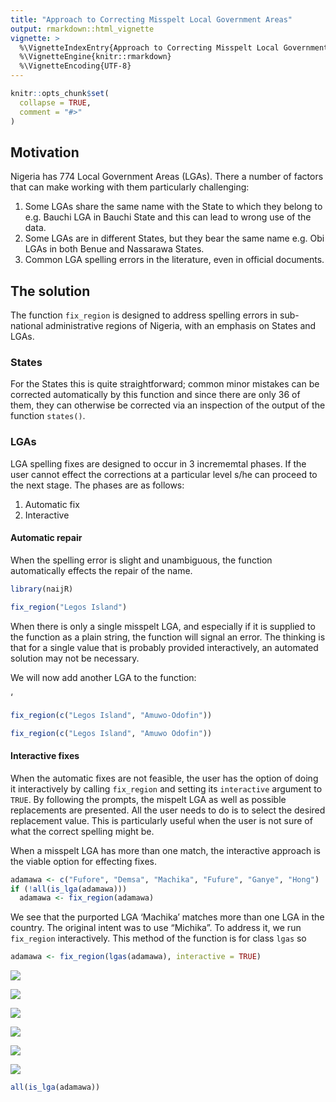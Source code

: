 ```yaml
---
title: "Approach to Correcting Misspelt Local Government Areas"
output: rmarkdown::html_vignette
vignette: >
  %\VignetteIndexEntry{Approach to Correcting Misspelt Local Government Areas}
  %\VignetteEngine{knitr::rmarkdown}
  %\VignetteEncoding{UTF-8}
---
```


```r
knitr::opts_chunk$set(
  collapse = TRUE,
  comment = "#>"
)
```

## Motivation
Nigeria has 774 Local Government Areas (LGAs). There a number of factors that can make working with them particularly challenging:

1. Some LGAs share the same name with the State to which they belong to e.g. Bauchi LGA in Bauchi State and this can lead to wrong use of the data.
2. Some LGAs are in different States, but they bear the same name e.g. Obi LGAs in both Benue and Nassarawa States.
3. Common LGA spelling errors in the literature, even in official documents. 

## The solution
The function `fix_region` is designed to address spelling errors in sub-national administrative regions of Nigeria, with an emphasis on States and LGAs. 

### States
For the States this is quite straightforward; common minor mistakes can be corrected automatically by this function and since there are only 36 of them, they can otherwise be corrected via an inspection of the output of the function `states()`.

### LGAs
LGA spelling fixes are designed to occur in 3 incrememtal phases. If the user cannot effect the corrections at a particular level s/he can proceed to the next stage. The phases are as follows:

1. Automatic fix
2. Interactive
<!-- 3. Manual -->

#### Automatic repair 
When the spelling error is slight and unambiguous, the function automatically effects the repair of the name. 

```r
library(naijR)

fix_region("Legos Island")
```
When there is only a single misspelt LGA, and especially if it is supplied to the function as a plain string, the function will signal an error. The thinking is that for a single value that is probably provided interactively, an automated solution may not be necessary.

We will now add another LGA to the function:

‘
```r
fix_region(c("Legos Island", "Amuwo-Odofin"))
```

```r
fix_region(c("Legos Island", "Amuwo Odofin"))
```

#### Interactive fixes
When the automatic fixes are not feasible, the user has the option of doing it interactively by calling `fix_region` and setting its `interactive` argument to `TRUE`. By following the prompts, the mispelt LGA as well as possible replacements are presented. All the user needs to do is to select the desired replacement value. This is particularly useful when the user is not sure of what the correct spelling might be.

When a misspelt LGA has more than one match, the interactive approach is the viable option for effecting fixes. 

```r
adamawa <- c("Fufore", "Demsa", "Machika", "Fufure", "Ganye", "Hong")
if (!all(is_lga(adamawa)))
  adamawa <- fix_region(adamawa)

```
We see that the purported LGA 'Machika' matches more than one LGA in the country. The original intent was to use "Michika". To address it, we run `fix_region` interactively. This method of the function is for class `lgas` so

```r
adamawa <- fix_region(lgas(adamawa), interactive = TRUE)
```

![](img/interactive-1.png)

![](img/interactive-2a.png)

![](img/interactive-3a.png)

![](img/interactive-4a.png)

![](img/interactive-5a.png)

![](img/interactive-6a.png)

```r
all(is_lga(adamawa))
```

<!-- #### Manual fixes -->
<!-- When spelling errors are identified and the correct one is known, then a manual fix can be applied. In thi -->